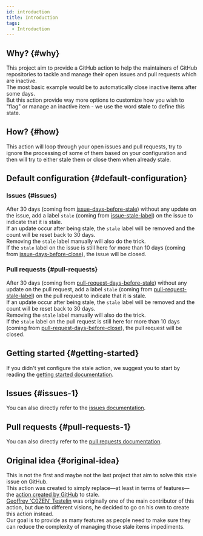 ```yaml
---
id: introduction
title: Introduction
tags:
  - Introduction
---
```


## Why? {#why}

This project aim to provide a GitHub action to help the maintainers of GitHub repositories to tackle and manage their open issues and pull requests which are inactive.  
The most basic example would be to automatically close inactive items after some days.  
But this action provide way more options to customize how you wish to "flag" or manage an inactive item - we use the word **stale** to define this state.

## How? {#how}

This action will loop through your open issues and pull requests, try to ignore the processing of some of them based on your configuration and then will try to either stale them or close them when already stale.

## Default configuration {#default-configuration}

### Issues {#issues}

After 30 days (coming from [issue-days-before-stale](issues/inputs/issue-days-before-stale-input)) without any update on the issue, add a label `stale` (coming from [issue-stale-label](issues/inputs/issue-stale-label-input)) on the issue to indicate that it is stale.  
If an update occur after being stale, the `stale` label will be removed and the count will be reset back to 30 days.  
Removing the `stale` label manually will also do the trick.  
If the `stale` label on the issue is still here for more than 10 days (coming from [issue-days-before-close](issues/inputs/issue-days-before-close-input)), the issue will be closed.

### Pull requests {#pull-requests}

After 30 days (coming from [pull-request-days-before-stale](pull-requests/inputs/pull-request-days-before-stale-input)) without any update on the pull request, add a label `stale` (coming from [pull-request-stale-label](pull-requests/inputs/pull-request-stale-label-input)) on the pull request to indicate that it is stale.  
If an update occur after being stale, the `stale` label will be removed and the count will be reset back to 30 days.  
Removing the `stale` label manually will also do the trick.  
If the `stale` label on the pull request is still here for more than 10 days (coming from [pull-request-days-before-close](pull-requests/inputs/pull-request-days-before-close-input)), the pull request will be closed.

## Getting started {#getting-started}

If you didn't yet configure the stale action, we suggest you to start by reading the [getting started documentation](getting-started/workflow-creation).

## Issues {#issues-1}

You can also directly refer to the [issues documentation](issues/inputs/all-issues-inputs).

## Pull requests {#pull-requests-1}

You can also directly refer to the [pull requests documentation](pull-requests/inputs/all-pull-requests-inputs).

## Original idea {#original-idea}

This is not the first and maybe not the last project that aim to solve this stale issue on GitHub.  
This action was created to simply replace—at least in terms of features—the [action created by GitHub](https://github.com/actions/stale) to stale.  
[Geoffrey 'C0ZEN' Testelin](https://github.com/C0ZEN) was originally one of the main contributor of this action, but due to different visions, he decided to go on his own to create this action instead.  
Our goal is to provide as many features as people need to make sure they can reduce the complexity of managing those stale items impediments.
